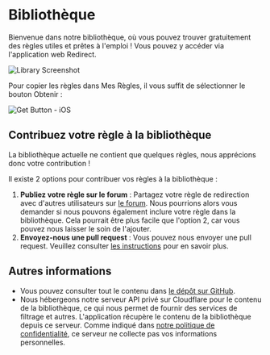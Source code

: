 # Bibliothèque

Bienvenue dans notre bibliothèque, où vous pouvez trouver gratuitement des règles utiles et prêtes à l'emploi ! Vous pouvez y accéder via l'application web Redirect.

![Library Screenshot](/img/library-screenshot.webp)

Pour copier les règles dans Mes Règles, il vous suffit de sélectionner le bouton Obtenir :

![Get Button - iOS](/img/library-get-button-ios.gif)

## Contribuez votre règle à la bibliothèque

La bibliothèque actuelle ne contient que quelques règles, nous apprécions donc votre contribution !

Il existe 2 options pour contribuer vos règles à la bibliothèque :

1.  **Publiez votre règle sur le forum** : Partagez votre règle de redirection avec d'autres utilisateurs sur [le forum](https://github.com/mshibanami/redirect-web/discussions/categories/redirect-rules). Nous pourrions alors vous demander si nous pouvons également inclure votre règle dans la bibliothèque. Cela pourrait être plus facile que l'option 2, car vous pouvez nous laisser le soin de l'ajouter.
2.  **Envoyez-nous une pull request** : Vous pouvez nous envoyer une pull request. Veuillez consulter [les instructions](https://github.com/mshibanami/redirect-web/tree/main/library) pour en savoir plus.

## Autres informations

-   Vous pouvez consulter tout le contenu dans [le dépôt sur GitHub](https://github.com/mshibanami/redirect-web/tree/main/library).
-   Nous hébergeons notre serveur API privé sur Cloudflare pour le contenu de la bibliothèque, ce qui nous permet de fournir des services de filtrage et autres. L'application récupère le contenu de la bibliothèque depuis ce serveur. Comme indiqué dans [notre politique de confidentialité](privacy-policy.mdx), ce serveur ne collecte pas vos informations personnelles.
